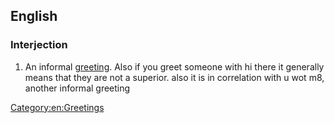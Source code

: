 ==English==

===Interjection===
{{en-interj}}

# An informal [[greeting]]. Also if you greet someone with hi there it generally means that they are not a superior. also it is in correlation with u wot m8, another informal greeting

[[Category:en:Greetings]]